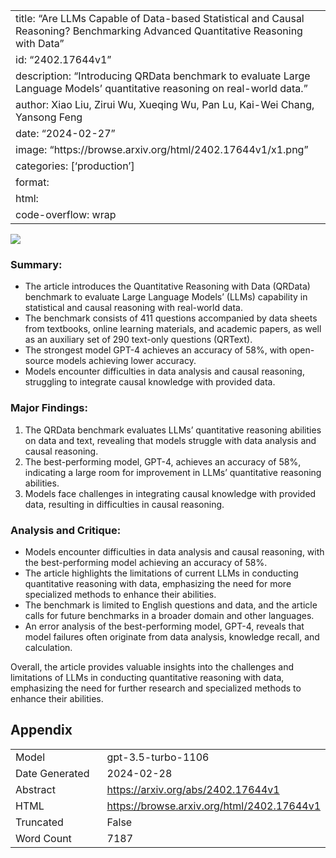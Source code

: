 
---
title: "Are LLMs Capable of Data-based Statistical and Causal Reasoning? Benchmarking Advanced Quantitative Reasoning with Data"
id: "2402.17644v1"
description: "Introducing QRData benchmark to evaluate Large Language Models' quantitative reasoning on real-world data."
author: Xiao Liu, Zirui Wu, Xueqing Wu, Pan Lu, Kai-Wei Chang, Yansong Feng
date: "2024-02-27"
image: "https://browse.arxiv.org/html/2402.17644v1/x1.png"
categories: ['production']
format:
  html:
    code-overflow: wrap
---

![](https://browse.arxiv.org/html/2402.17644v1/x1.png)

### Summary:
- The article introduces the Quantitative Reasoning with Data (QRData) benchmark to evaluate Large Language Models' (LLMs) capability in statistical and causal reasoning with real-world data.
- The benchmark consists of 411 questions accompanied by data sheets from textbooks, online learning materials, and academic papers, as well as an auxiliary set of 290 text-only questions (QRText).
- The strongest model GPT-4 achieves an accuracy of 58%, with open-source models achieving lower accuracy.
- Models encounter difficulties in data analysis and causal reasoning, struggling to integrate causal knowledge with provided data.

### Major Findings:
1. The QRData benchmark evaluates LLMs' quantitative reasoning abilities on data and text, revealing that models struggle with data analysis and causal reasoning.
2. The best-performing model, GPT-4, achieves an accuracy of 58%, indicating a large room for improvement in LLMs' quantitative reasoning abilities.
3. Models face challenges in integrating causal knowledge with provided data, resulting in difficulties in causal reasoning.

### Analysis and Critique:
- Models encounter difficulties in data analysis and causal reasoning, with the best-performing model achieving an accuracy of 58%.
- The article highlights the limitations of current LLMs in conducting quantitative reasoning with data, emphasizing the need for more specialized methods to enhance their abilities.
- The benchmark is limited to English questions and data, and the article calls for future benchmarks in a broader domain and other languages.
- An error analysis of the best-performing model, GPT-4, reveals that model failures often originate from data analysis, knowledge recall, and calculation.

Overall, the article provides valuable insights into the challenges and limitations of LLMs in conducting quantitative reasoning with data, emphasizing the need for further research and specialized methods to enhance their abilities.

## Appendix

|          |          |
|----------|----------|
| Model     | gpt-3.5-turbo-1106       |
| Date Generated     | 2024-02-28       |
| Abstract | [https://arxiv.org/abs/2402.17644v1](https://arxiv.org/abs/2402.17644v1)        |
| HTML     | [https://browse.arxiv.org/html/2402.17644v1](https://browse.arxiv.org/html/2402.17644v1)       |
| Truncated       | False       |
| Word Count       | 7187       |